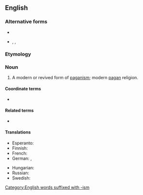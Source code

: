 {{also|Neopaganism|neo-paganism}}

==English==
{{wikipedia}}

===Alternative forms===
* {{l|en|neo-paganism}}
* {{l|en|Neopaganism}}, {{l|en|Neo-paganism}}, {{l|en|Neo-Paganism}}

===Etymology===
{{prefix|neo|paganism|lang=en}}

===Noun===
{{en-noun|-}}

# A modern or revived form of [[paganism]]; modern [[pagan]] religion.

====Coordinate terms====
* {{list:religions/en}}

====Related terms====
* {{l|en|neo-pagan}}

====Translations====
{{trans-top|modern or revived form of paganism}}
* Esperanto: {{t|eo|novpaganismo}}
* Finnish: {{t+|fi|uuspakanuus}}
* French: {{t+|fr|néopaganisme|m}}
* German: {{t+|de|Neuheidentum|n}}, {{t|de|Neopaganismus|m}}
{{trans-mid}}
* Hungarian: {{t|hu|újpogányság}}
* Russian: {{t+|ru|неоязы́чество|n|sc=Cyrl}}
* Swedish: {{t|sv|nyhedendom|c}}
{{trans-bottom}}

[[Category:English words suffixed with -ism]]